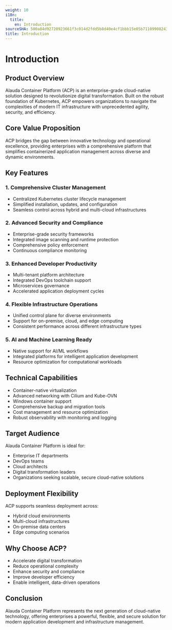 ```yaml
---
weight: 10
i18n:
  title:
    en: Introduction
sourceSHA: 500a84d92720923661f3c014d2fdd5b8d40e4cf1bbb15e05b71109908243d787
title: Introduction
---
```


# Introduction

## Product Overview

Alauda Container Platform (ACP) is an enterprise-grade cloud-native solution designed to revolutionize digital transformation. Built on the robust foundation of Kubernetes, ACP empowers organizations to navigate the complexities of modern IT infrastructure with unprecedented agility, security, and efficiency.

## Core Value Proposition

ACP bridges the gap between innovative technology and operational excellence, providing enterprises with a comprehensive platform that simplifies containerized application management across diverse and dynamic environments.

## Key Features

### 1. Comprehensive Cluster Management
- Centralized Kubernetes cluster lifecycle management
- Simplified installation, updates, and configuration
- Seamless control across hybrid and multi-cloud infrastructures

### 2. Advanced Security and Compliance
- Enterprise-grade security frameworks
- Integrated image scanning and runtime protection
- Comprehensive policy enforcement
- Continuous compliance monitoring

### 3. Enhanced Developer Productivity
- Multi-tenant platform architecture
- Integrated DevOps toolchain support
- Microservices governance
- Accelerated application deployment cycles

### 4. Flexible Infrastructure Operations
- Unified control plane for diverse environments
- Support for on-premise, cloud, and edge computing
- Consistent performance across different infrastructure types

### 5. AI and Machine Learning Ready
- Native support for AI/ML workflows
- Integrated platforms for intelligent application development
- Resource optimization for computational workloads

## Technical Capabilities

- Container-native virtualization
- Advanced networking with Cilium and Kube-OVN
- Windows container support
- Comprehensive backup and migration tools
- Cost management and resource optimization
- Robust observability with monitoring and logging

## Target Audience

Alauda Container Platform is ideal for:
- Enterprise IT departments
- DevOps teams
- Cloud architects
- Digital transformation leaders
- Organizations seeking scalable, secure cloud-native solutions

## Deployment Flexibility

ACP supports seamless deployment across:
- Hybrid cloud environments
- Multi-cloud infrastructures
- On-premise data centers
- Edge computing scenarios

## Why Choose ACP?

- Accelerate digital transformation
- Reduce operational complexity
- Enhance security and compliance
- Improve developer efficiency
- Enable intelligent, data-driven operations

## Conclusion

Alauda Container Platform represents the next generation of cloud-native technology, offering enterprises a powerful, flexible, and secure solution for modern application development and infrastructure management.
